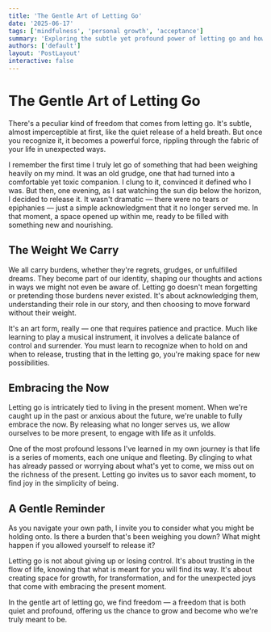 ```yaml
---
title: 'The Gentle Art of Letting Go'
date: '2025-06-17'
tags: ['mindfulness', 'personal growth', 'acceptance']
summary: 'Exploring the subtle yet profound power of letting go and how it shapes our personal growth.'
authors: ['default']
layout: 'PostLayout'
interactive: false
---
```


# The Gentle Art of Letting Go

There's a peculiar kind of freedom that comes from letting go. It's subtle, almost imperceptible at first, like the quiet release of a held breath. But once you recognize it, it becomes a powerful force, rippling through the fabric of your life in unexpected ways.

I remember the first time I truly let go of something that had been weighing heavily on my mind. It was an old grudge, one that had turned into a comfortable yet toxic companion. I clung to it, convinced it defined who I was. But then, one evening, as I sat watching the sun dip below the horizon, I decided to release it. It wasn't dramatic — there were no tears or epiphanies — just a simple acknowledgment that it no longer served me. In that moment, a space opened up within me, ready to be filled with something new and nourishing.

## The Weight We Carry

We all carry burdens, whether they're regrets, grudges, or unfulfilled dreams. They become part of our identity, shaping our thoughts and actions in ways we might not even be aware of. Letting go doesn't mean forgetting or pretending those burdens never existed. It's about acknowledging them, understanding their role in our story, and then choosing to move forward without their weight.

It's an art form, really — one that requires patience and practice. Much like learning to play a musical instrument, it involves a delicate balance of control and surrender. You must learn to recognize when to hold on and when to release, trusting that in the letting go, you're making space for new possibilities.

## Embracing the Now

Letting go is intricately tied to living in the present moment. When we're caught up in the past or anxious about the future, we're unable to fully embrace the now. By releasing what no longer serves us, we allow ourselves to be more present, to engage with life as it unfolds.

One of the most profound lessons I've learned in my own journey is that life is a series of moments, each one unique and fleeting. By clinging to what has already passed or worrying about what's yet to come, we miss out on the richness of the present. Letting go invites us to savor each moment, to find joy in the simplicity of being.

## A Gentle Reminder

As you navigate your own path, I invite you to consider what you might be holding onto. Is there a burden that's been weighing you down? What might happen if you allowed yourself to release it?

Letting go is not about giving up or losing control. It's about trusting in the flow of life, knowing that what is meant for you will find its way. It's about creating space for growth, for transformation, and for the unexpected joys that come with embracing the present moment.

In the gentle art of letting go, we find freedom — a freedom that is both quiet and profound, offering us the chance to grow and become who we're truly meant to be.